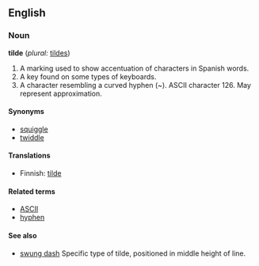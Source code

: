 ==English==

===Noun===
'''tilde'''  (''plural:'' [[tildes]])
# A marking used to show accentuation of characters in Spanish words.
# A key found on some types of keyboards.
# A character resembling a curved hyphen (~). ASCII character 126. May represent approximation.

====Synonyms====
*[[squiggle]]
*[[twiddle]]

====Translations====
*Finnish: [[tilde]]

====Related terms====
*[[ASCII]]
*[[hyphen]]

====See also====
*[[swung dash]] Specific type of tilde, positioned in middle height of line.